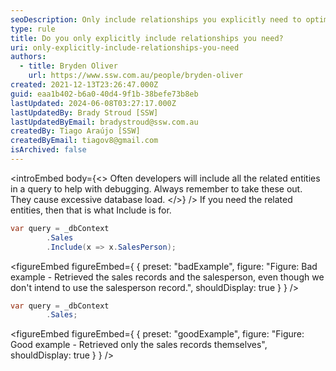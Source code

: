 ```yaml
---
seoDescription: Only include relationships you explicitly need to optimize database performance and reduce load.
type: rule
title: Do you only explicitly include relationships you need?
uri: only-explicitly-include-relationships-you-need
authors:
  - title: Bryden Oliver
    url: https://www.ssw.com.au/people/bryden-oliver
created: 2021-12-13T23:26:47.000Z
guid: eaa1b402-b6a0-40d4-9f1b-38befe73b8eb
lastUpdated: 2024-06-08T03:27:17.000Z
lastUpdatedBy: Brady Stroud [SSW]
lastUpdatedByEmail: bradystroud@ssw.com.au
createdBy: Tiago Araújo [SSW]
createdByEmail: tiagov8@gmail.com
isArchived: false
---
```


<introEmbed
  body={<>
Often developers will include all the related entities in a query to help with debugging. Always remember to take these out. They cause excessive database load.
  </>}
/>
If you need the related entities, then that is what Include is for.

```cs
var query = _dbContext
        .Sales
        .Include(x => x.SalesPerson);
```
<figureEmbed figureEmbed={ {
  preset: "badExample",
  figure: "Figure: Bad example - Retrieved the sales records and the salesperson, even though we don't intend to use the salesperson record.",
  shouldDisplay: true
} } />


```cs
var query = _dbContext
        .Sales;
```
<figureEmbed figureEmbed={ {
  preset: "goodExample",
  figure: "Figure: Good example - Retrieved only the sales records themselves",
  shouldDisplay: true
} } />
